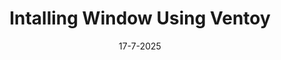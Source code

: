---
title: "Intalling Window Using Ventoy"
date: "17-7-2025"
tags: ["PC", "Desktop"]
image: "/images/notes/ventoy/ventoy.png"
---